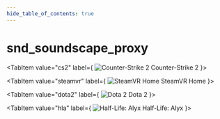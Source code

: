 ```yaml
---
hide_table_of_contents: true
---
```


<!---
!!!!!!
THIS PAGE IS AUTOGENERATED FROM GAME FGD DEFINITIONS!
DO NOT EDIT MANUALLY!
!!!!!!

In order to make edits, you can make an annotation file in /fgd_dump_overrides
-->


# snd_soundscape_proxy



<Tabs queryString="game">
    
<TabItem value="cs2" label={
    <span>
        <img src="/img/cs2_icon.png" alt="Counter-Strike 2" className="tab-icon" />
        Counter-Strike 2
    </span>
    }>
    <CS2Page />
</TabItem>

<TabItem value="steamvr" label={
    <span>
        <img src="/img/steamvr_icon.png" alt="SteamVR Home" className="tab-icon" />
        SteamVR Home
    </span>
    }>
    <STEAMVRPage />
</TabItem>

<TabItem value="dota2" label={
    <span>
        <img src="/img/dota2_icon.png" alt="Dota 2" className="tab-icon" />
        Dota 2
    </span>
    }>
    <DOTA2Page />
</TabItem>

<TabItem value="hla" label={
    <span>
        <img src="/img/hla_icon.png" alt="Half-Life: Alyx" className="tab-icon" />
        Half-Life: Alyx
    </span>
    }>
    <HLAPage />
</TabItem>

</Tabs>
